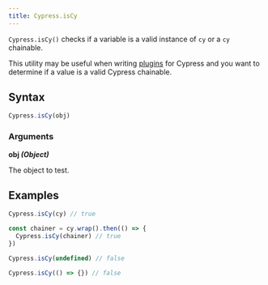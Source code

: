 ```yaml
---
title: Cypress.isCy
---
```


`Cypress.isCy()` checks if a variable is a valid instance of `cy` or a `cy`
chainable.

This utility may be useful when writing [plugins](/api/node-events/overview)
for Cypress and you want to determine if a value is a valid Cypress chainable.

## Syntax

```javascript
Cypress.isCy(obj)
```

### Arguments

<Icon name="angle-right" /> **obj _(Object)_**

The object to test.

## Examples

```javascript
Cypress.isCy(cy) // true

const chainer = cy.wrap().then(() => {
  Cypress.isCy(chainer) // true
})

Cypress.isCy(undefined) // false

Cypress.isCy(() => {}) // false
```
